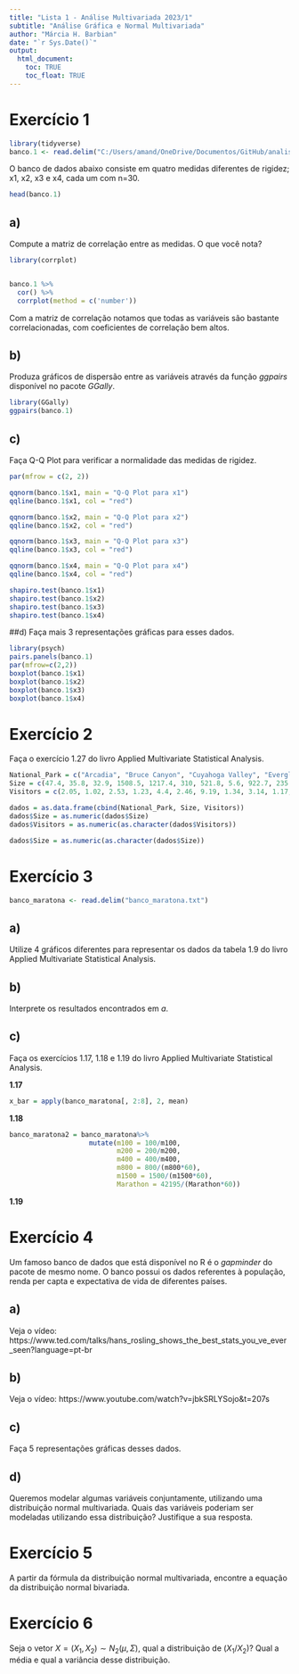 ```yaml
---
title: "Lista 1 - Análise Multivariada 2023/1"
subtitle: "Análise Gráfica e Normal Multivariada"
author: "Márcia H. Barbian"
date: "`r Sys.Date()`"
output: 
  html_document:
    toc: TRUE
    toc_float: TRUE
---
```




# Exercício 1

```r
library(tidyverse)
banco.1 <- read.delim("C:/Users/amand/OneDrive/Documentos/GitHub/analise-multivariada/banco 1.txt", header=TRUE)  
```

O banco de dados abaixo consiste em quatro medidas diferentes de rigidez; x1, x2, x3 e x4, cada um com n=30.

```r
head(banco.1)
```

## a) 
Compute a matriz de correlação entre as medidas. O que você nota?
```r
library(corrplot)


banco.1 %>%
  cor() %>%
  corrplot(method = c('number'))
```
Com a matriz de correlação notamos que todas as variáveis são bastante correlacionadas, com coeficientes de correlação bem altos.


## b) 
Produza gráficos de dispersão entre as variáveis através da função *ggpairs* disponível no pacote *GGally*.

```r
library(GGally)
ggpairs(banco.1)
```

## c) 
Faça Q-Q Plot para verificar a normalidade das medidas de rigidez. 

```r
par(mfrow = c(2, 2))

qqnorm(banco.1$x1, main = "Q-Q Plot para x1")
qqline(banco.1$x1, col = "red")

qqnorm(banco.1$x2, main = "Q-Q Plot para x2")
qqline(banco.1$x2, col = "red")

qqnorm(banco.1$x3, main = "Q-Q Plot para x3")
qqline(banco.1$x3, col = "red")

qqnorm(banco.1$x4, main = "Q-Q Plot para x4")
qqline(banco.1$x4, col = "red")

shapiro.test(banco.1$x1)
shapiro.test(banco.1$x2)
shapiro.test(banco.1$x3)
shapiro.test(banco.1$x4)

```

##d)
Faça mais 3 representações gráficas para esses dados. 
```r
library(psych)
pairs.panels(banco.1)
par(mfrow=c(2,2))
boxplot(banco.1$x1)
boxplot(banco.1$x2)
boxplot(banco.1$x3)
boxplot(banco.1$x4)
```
# Exercício 2

Faça o exercício 1.27 do livro Applied Multivariate Statistical Analysis.

```r


National_Park = c("Arcadia", "Bruce Canyon", "Cuyahoga Valley", "Everglades", "Grang Canyon", "Grand Teton", "Great Smoky", "Hot Springs", "Olympic", "Mount Rainier", "Rocky Mountain", "Shenandoah", "Yellowstone", "Yosemite", "Zion")
Size = c(47.4, 35.8, 32.9, 1508.5, 1217.4, 310, 521.8, 5.6, 922.7, 235.6, 265.8, 199, 2219.8, 761.3, 146.6)
Visitors = c(2.05, 1.02, 2.53, 1.23, 4.4, 2.46, 9.19, 1.34, 3.14, 1.17, 2.80, 1.09, 2.84, 3.3, 2.59)

dados = as.data.frame(cbind(National_Park, Size, Visitors))
dados$Size = as.numeric(dados$Size)
dados$Visitors = as.numeric(as.character(dados$Visitors))

dados$Size = as.numeric(as.character(dados$Size)) 

```


# Exercício 3

```r
banco_maratona <- read.delim("banco_maratona.txt")
```

## a) 
Utilize 4 gráficos diferentes para representar os dados da tabela 1.9 do livro Applied Multivariate Statistical Analysis.


## b) 
Interprete os resultados encontrados em *a*.


## c)
Faça os exercícios 1.17, 1.18 e 1.19 do livro Applied Multivariate Statistical Analysis.

**1.17**

```r
x_bar = apply(banco_maratona[, 2:8], 2, mean)
```


**1.18** 

```r
banco_maratona2 = banco_maratona%>%
                    mutate(m100 = 100/m100,
                           m200 = 200/m200,
                           m400 = 400/m400,
                           m800 = 800/(m800*60),
                           m1500 = 1500/(m1500*60),
                           Marathon = 42195/(Marathon*60))

```


**1.19** 


# Exercício 4

Um famoso banco de dados que está disponível no R é o *gapminder* do pacote de mesmo nome. O banco possui os dados referentes à população, renda per capta e expectativa de vida de diferentes países.

## a)
Veja o vídeo:
https://www.ted.com/talks/hans_rosling_shows_the_best_stats_you_ve_ever_seen?language=pt-br

## b)
Veja o vídeo: https://www.youtube.com/watch?v=jbkSRLYSojo&t=207s

## c)
Faça 5 representações gráficas desses dados.


## d)
Queremos modelar algumas variáveis conjuntamente, utilizando uma distribuição normal multivariada. Quais das variáveis poderiam ser modeladas utilizando essa distribuição? Justifique a sua resposta.


<!-- ESSSA PARTE É NOVA -->


# Exercício 5

A partir da fórmula da distribuição normal multivariada, encontre a equação da distribuição normal bivariada.

# Exercício 6

Seja o vetor $X= (X_1, X_2) \sim N_2(\mu, \Sigma)$, qual a distribuição de $(X_1/X_2)$? Qual a média e qual a variância desse distribuição.